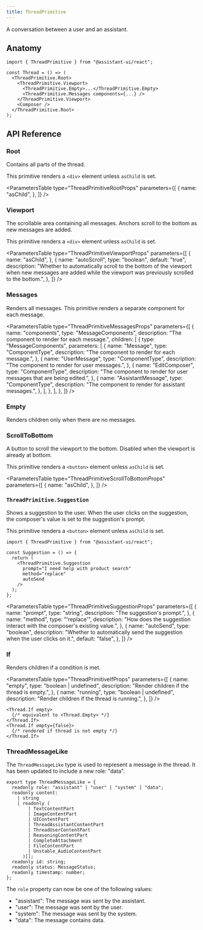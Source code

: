 ```yaml
---
title: ThreadPrimitive
---
```


A conversation between a user and an assistant.


## Anatomy

```tsx
import { ThreadPrimitive } from "@assistant-ui/react";

const Thread = () => (
  <ThreadPrimitive.Root>
    <ThreadPrimitive.Viewport>
      <ThreadPrimitive.Empty>...</ThreadPrimitive.Empty>
      <ThreadPrimitive.Messages components={...} />
    </ThreadPrimitive.Viewport>
    <Composer />
  </ThreadPrimitive.Root>
);
```

## API Reference

### Root

Contains all parts of the thread.

This primitive renders a `<div>` element unless `asChild` is set.

<ParametersTable
  type="ThreadPrimitiveRootProps"
  parameters={[
    {
      name: "asChild",
    },
  ]}
/>

### Viewport

The scrollable area containing all messages. Anchors scroll to the bottom as new messages are added.

This primitive renders a `<div>` element unless `asChild` is set.

<ParametersTable
  type="ThreadPrimitiveViewportProps"
  parameters={[
    {
      name: "asChild",
    },
    {
      name: "autoScroll",
      type: "boolean",
      default: "true",
      description:
        "Whether to automatically scroll to the bottom of the viewport when new messages are added while the viewport was previously scrolled to the bottom.",
    },
  ]}
/>

### Messages

Renders all messages. This primitive renders a separate component for each message.

<ParametersTable
  type="ThreadPrimitiveMessagesProps"
  parameters={[
    {
      name: "components",
      type: "MessageComponents",
      description: "The component to render for each message.",
      children: [
        {
          type: "MessageComponents",
          parameters: [
            {
              name: "Message",
              type: "ComponentType",
              description: "The component to render for each message.",
            },
            {
              name: "UserMessage",
              type: "ComponentType",
              description: "The component to render for user messages.",
            },
            {
              name: "EditComposer",
              type: "ComponentType",
              description:
                "The component to render for user messages that are being edited.",
            },
            {
              name: "AssistantMessage",
              type: "ComponentType",
              description: "The component to render for assistant messages.",
            },
          ],
        },
      ],
    },
  ]}
/>

### Empty

Renders children only when there are no messages.

### ScrollToBottom

A button to scroll the viewport to the bottom. Disabled when the viewport is already at bottom.

This primitive renders a `<button>` element unless `asChild` is set.

<ParametersTable
  type="ThreadPrimitiveScrollToBottomProps"
  parameters={[
    {
      name: "asChild",
    },
  ]}
/>

### `ThreadPrimitive.Suggestion`

Shows a suggestion to the user. When the user clicks on the suggestion, the composer's value is set to the suggestion's prompt.

This primitive renders a `<button>` element unless `asChild` is set.

```tsx
import { ThreadPrimitive } from "@assistant-ui/react";

const Suggestion = () => {
  return (
    <ThreadPrimitive.Suggestion
      prompt="I need help with product search"
      method="replace"
      autoSend
    />
  );
};
```

<ParametersTable
  type="ThreadPrimitiveSuggestionProps"
  parameters={[
    {
      name: "prompt",
      type: "string",
      description: "The suggestion's prompt.",
    },
    {
      name: "method",
      type: "'replace'",
      description:
        "How does the suggestion interact with the composer's existing value.",
    },
    {
      name: "autoSend",
      type: "boolean",
      description:
        "Whether to automatically send the suggestion when the user clicks on it.",
      default: "false",
    },
  ]}
/>

### If

Renders children if a condition is met.

<ParametersTable
  type="ThreadPrimitiveIfProps"
  parameters={[
    {
      name: "empty",
      type: "boolean | undefined",
      description: "Render children if the thread is empty.",
    },
    {
      name: "running",
      type: "boolean | undefined",
      description: "Render children if the thread is running.",
    },
  ]}
/>

```tsx
<Thread.If empty>
  {/* equivalent to <Thread.Empty> */}
</Thread.If>
<Thread.If empty={false}>
  {/* rendered if thread is not empty */}
</Thread.If>
```

### ThreadMessageLike

The `ThreadMessageLike` type is used to represent a message in the thread. It has been updated to include a new role: "data".

```tsx
export type ThreadMessageLike = {
  readonly role: "assistant" | "user" | "system" | "data";
  readonly content:
    | string
    | readonly (
        | TextContentPart
        | ImageContentPart
        | UIContentPart
        | ThreadAssistantContentPart
        | ThreadUserContentPart
        | ReasoningContentPart
        | CompleteAttachment
        | FileContentPart
        | Unstable_AudioContentPart
      )[];
  readonly id: string;
  readonly status: MessageStatus;
  readonly timestamp: number;
};
```

The `role` property can now be one of the following values:

- "assistant": The message was sent by the assistant.
- "user": The message was sent by the user.
- "system": The message was sent by the system.
- "data": The message contains data.